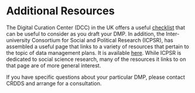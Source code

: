 # Additional Resources

The Digital Curation Center (DCC) in the UK offers a useful [checklist](https://www.dcc.ac.uk/sites/default/files/documents/resource/DMP_Checklist_2013.pdf) that can be useful to consider as you draft your DMP. In addition, the Inter-university Consortium for Social and Political Research (ICPSR), has assembled a useful page that links to a variety of resources that pertain to the topic of data management plans. It is available [here](https://www.icpsr.umich.edu/web/pages/datamanagement/dmp/resources.html#a03). While ICPSR is dedicated to social science research, many of the resources it links to on that page are of more general interest. 

If you have specific questions about your particular DMP, please contact CRDDS and arrange for a consultation. 